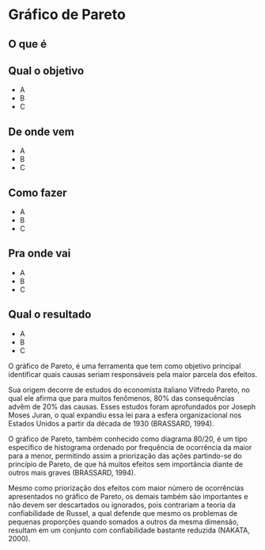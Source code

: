 # Gráfico de Pareto

## O que é {-}

## Qual o objetivo {-}

- A
- B
- C

## De onde vem {-}

- A
- B
- C

## Como fazer {-}

- A
- B
- C

## Pra onde vai {-}

- A
- B
- C

## Qual o resultado {-}

- A
- B
- C

O gráfico de Pareto, é uma ferramenta que tem como objetivo principal identificar quais causas seriam responsáveis pela maior parcela dos efeitos.

Sua origem decorre de estudos do economista italiano Vilfredo Pareto, no qual ele afirma que para muitos fenômenos, 80% das consequências advêm de 20% das causas. Esses estudos foram aprofundados por Joseph Moses Juran, o qual expandiu essa lei para a esfera organizacional nos Estados Unidos a partir da década de 1930 (BRASSARD, 1994).	

O gráfico de Pareto, também conhecido como diagrama 80/20, é um tipo específico de histograma ordenado por frequência de ocorrência da maior para a menor, permitindo assim a priorização das ações partindo-se do princípio de Pareto, de que há muitos efeitos sem importância diante de outros mais graves (BRASSARD, 1994).

Mesmo como priorização dos efeitos com maior número de ocorrências apresentados no gráfico de Pareto, os demais também são importantes e não devem ser descartados ou ignorados, pois contrariam a teoria da confiabilidade de Russel, a qual defende que mesmo os problemas de pequenas proporções quando somados a outros da mesma dimensão, resultam em um conjunto com confiabilidade bastante reduzida (NAKATA, 2000).